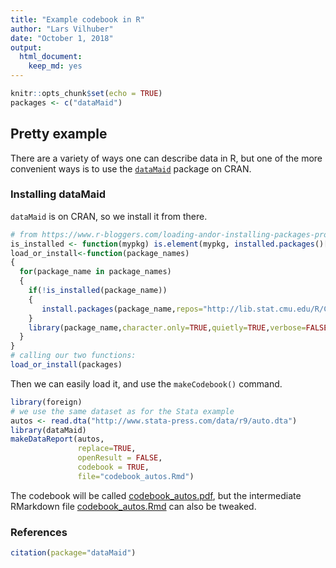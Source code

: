 ```yaml
---
title: "Example codebook in R"
author: "Lars Vilhuber"
date: "October 1, 2018"
output: 
  html_document: 
    keep_md: yes
---
```


```r
knitr::opts_chunk$set(echo = TRUE)
packages <- c("dataMaid")
```

## Pretty example

There are a variety of ways one can describe data in R, but one of the more convenient ways is to use the [`dataMaid`](https://cran.r-project.org/web/packages/dataMaid/index.html)  package on CRAN.

### Installing dataMaid
`dataMaid` is on CRAN, so we install it from there.
```r
# from https://www.r-bloggers.com/loading-andor-installing-packages-programmatically/
is_installed <- function(mypkg) is.element(mypkg, installed.packages()[,1])
load_or_install<-function(package_names)
{
  for(package_name in package_names)
  {
    if(!is_installed(package_name))
    {
       install.packages(package_name,repos="http://lib.stat.cmu.edu/R/CRAN")
    }
    library(package_name,character.only=TRUE,quietly=TRUE,verbose=FALSE)
  }
}
# calling our two functions:
load_or_install(packages)
```

Then we can easily load it, and use the `makeCodebook()` command. 
```r
library(foreign)
# we use the same dataset as for the Stata example
autos <- read.dta("http://www.stata-press.com/data/r9/auto.dta")
library(dataMaid)
makeDataReport(autos,
			   replace=TRUE,
			   openResult = FALSE,
			   codebook = TRUE,
			   file="codebook_autos.Rmd")
```

The codebook will be called [codebook_autos.pdf](codebook_autos.pdf), but the intermediate RMarkdown file [codebook_autos.Rmd](codebook_autos.Rmd) can also be tweaked.

### References
```r
citation(package="dataMaid")
```

